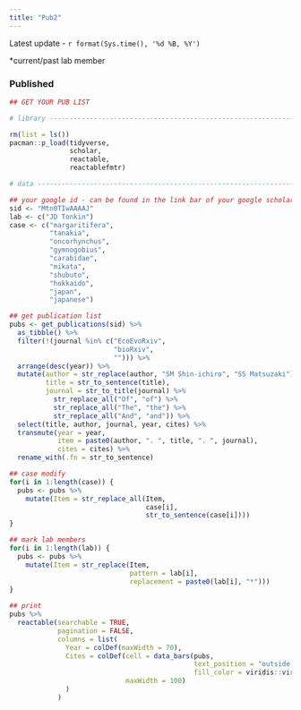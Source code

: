 ```yaml
---
title: "Pub2"
---
```


Latest update - `r format(Sys.time(), '%d %B, %Y')`

\*current/past lab member


### Published

```r
## GET YOUR PUB LIST

# library -----------------------------------------------------------------

rm(list = ls())
pacman::p_load(tidyverse,
               scholar,
               reactable,
               reactablefmtr)

# data --------------------------------------------------------------------

## your google id - can be found in the link bar of your google scholar page
sid <- "Mtn0TIwAAAAJ"
lab <- c("JD Tonkin")
case <- c("margaritifera",
          "tanakia",
          "oncorhynchus",
          "gymnogobius",
          "carabidae",
          "mikata",
          "shubuto",
          "hokkaido",
          "japan",
          "japanese")

## get publication list
pubs <- get_publications(sid) %>% 
  as_tibble() %>% 
  filter(!(journal %in% c("EcoEvoRxiv",
                          "bioRxiv",
                          ""))) %>% 
  arrange(desc(year)) %>% 
  mutate(author = str_replace(author, "SM Shin-ichiro", "SS Matsuzaki"),
         title = str_to_sentence(title),
         journal = str_to_title(journal) %>% 
           str_replace_all("Of", "of") %>% 
           str_replace_all("The", "the") %>% 
           str_replace_all("And", "and")) %>%
  select(title, author, journal, year, cites) %>%
  transmute(year = year,
            item = paste0(author, ". ", title, ". ", journal),
            cites = cites) %>% 
  rename_with(.fn = str_to_sentence)

## case modify
for(i in 1:length(case)) {
  pubs <- pubs %>% 
    mutate(Item = str_replace_all(Item, 
                                  case[i],
                                  str_to_sentence(case[i])))
}

## mark lab members
for(i in 1:length(lab)) {
  pubs <- pubs %>%
    mutate(Item = str_replace(Item,
                              pattern = lab[i],
                              replacement = paste0(lab[i], "*")))
}

## print
pubs %>% 
  reactable(searchable = TRUE,
            pagination = FALSE,
            columns = list(
              Year = colDef(maxWidth = 70),
              Cites = colDef(cell = data_bars(pubs,
                                              text_position = "outside-base",
                                              fill_color = viridis::viridis(5)),
                             maxWidth = 100)
              )
            )
```
